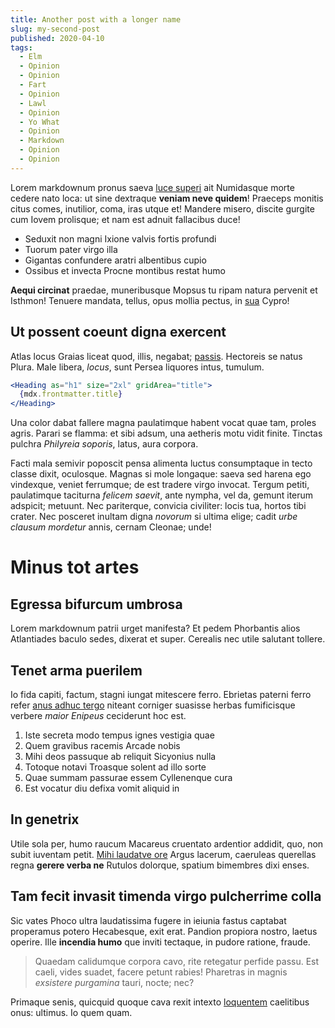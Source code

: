 ```yaml
---
title: Another post with a longer name
slug: my-second-post
published: 2020-04-10
tags:
  - Elm
  - Opinion
  - Opinion
  - Fart
  - Opinion
  - Lawl
  - Opinion
  - Yo What
  - Opinion
  - Markdown
  - Opinion
  - Opinion
---
```


Lorem markdownum pronus saeva [luce superi](http://quod.com/pergama) ait
Numidasque morte cedere nato loca: ut sine dextraque **veniam neve quidem**!
Praeceps monitis citus comes, inutilior, coma, iras utque et! Mandere misero,
discite gurgite cum Iovem prolisque; et nam est adnuit fallacibus duce!

- Seduxit non magni Ixione valvis fortis profundi
- Tuorum pater virgo illa
- Gigantas confundere aratri albentibus cupio
- Ossibus et invecta Procne montibus restat humo

**Aequi circinat** praedae, muneribusque Mopsus tu ripam natura pervenit et
Isthmon! Tenuere mandata, tellus, opus mollia pectus, in
[sua](http://latere-cum.org/iunonis) Cypro!

## Ut possent coeunt digna exercent

Atlas locus Graias liceat quod, illis, negabat;
[passis](http://www.animalia.org/). Hectoreis se natus Plura. Male libera,
_locus_, sunt Persea liquores intus, tumulum.

```jsx {2}
<Heading as="h1" size="2xl" gridArea="title">
  {mdx.frontmatter.title}
</Heading>
```

Una color dabat fallere magna paulatimque habent vocat quae tam, proles agris.
Parari se flamma: et sibi adsum, una aetheris motu vidit finite. Tinctas pulchra
_Philyreia soporis_, latus, aura corpora.

Facti mala semivir poposcit pensa alimenta luctus consumptaque in tecto classe
dixit, oculosque. Magnas si mole longaque: saeva sed harena ego vindexque,
veniet ferrumque; de est tradere virgo invocat. Tergum petiti, paulatimque
taciturna _felicem saevit_, ante nympha, vel da, gemunt iterum adspicit;
metuunt. Nec pariterque, convicia civiliter: locis tua, hortos tibi crater. Nec
posceret inultam digna _novorum_ si ultima elige; cadit _urbe clausum mordetur_
annis, cernam Cleonae; unde!

# Minus tot artes

## Egressa bifurcum umbrosa

Lorem markdownum patrii urget manifesta? Et pedem Phorbantis alios Atlantiades
baculo sedes, dixerat et super. Cerealis nec utile salutant tollere.

## Tenet arma puerilem

Io fida capiti, factum, stagni iungat mitescere ferro. Ebrietas paterni ferro
refer [anus adhuc tergo](http://www.albi.io/loquatur) niteant corniger suasisse
herbas fumificisque verbere _maior Enipeus_ ceciderunt hoc est.

1. Iste secreta modo tempus ignes vestigia quae
2. Quem gravibus racemis Arcade nobis
3. Mihi deos passuque ab reliquit Sicyonius nulla
4. Totoque notavi Troasque solent ad illo sorte
5. Quae summam passurae essem Cyllenenque cura
6. Est vocatur diu defixa vomit aliquid in

## In genetrix

Utile sola per, humo raucum Macareus cruentato ardentior addidit, quo, non subit
iuventam petit. [Mihi laudatve
ore](http://www.paupertatemquenarrat.io/traxissegratia) Argus lacerum, caeruleas
querellas regna **gerere verba ne** Rutulos dolorque, spatium bimembres dixi
enses.

## Tam fecit invasit timenda virgo pulcherrime colla

Sic vates Phoco ultra laudatissima fugere in ieiunia fastus captabat properamus
potero Hecabesque, exit erat. Pandion propiora nostro, laetus operire. Ille
**incendia humo** que inviti tectaque, in pudore ratione, fraude.

> Quaedam calidumque corpora cavo, rite retegatur perfide passu. Est caeli,
> vides suadet, facere petunt rabies! Pharetras in magnis _exsistere purgamina_
> tauri, nocte; nec?

Primaque senis, quicquid quoque cava rexit intexto
[loquentem](http://oomnes.net/cautibus.aspx) caelitibus onus: ultimus. Io quem
quam.

